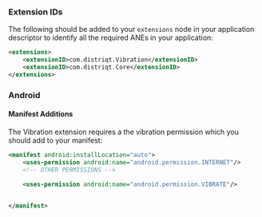 
### Extension IDs

The following should be added to your `extensions` node in your application descriptor to identify all the required ANEs in your application:

```xml
<extensions>
    <extensionID>com.distriqt.Vibration</extensionID>
    <extensionID>com.distriqt.Core</extensionID>
</extensions>
```



### Android

#### Manifest Additions

The Vibration extension requires a the vibration permission which you should add to your manifest:

```xml
<manifest android:installLocation="auto">
	<uses-permission android:name="android.permission.INTERNET"/>
    <!-- OTHER PERMISSIONS -->

	<uses-permission android:name="android.permission.VIBRATE"/>

	
</manifest>
```
